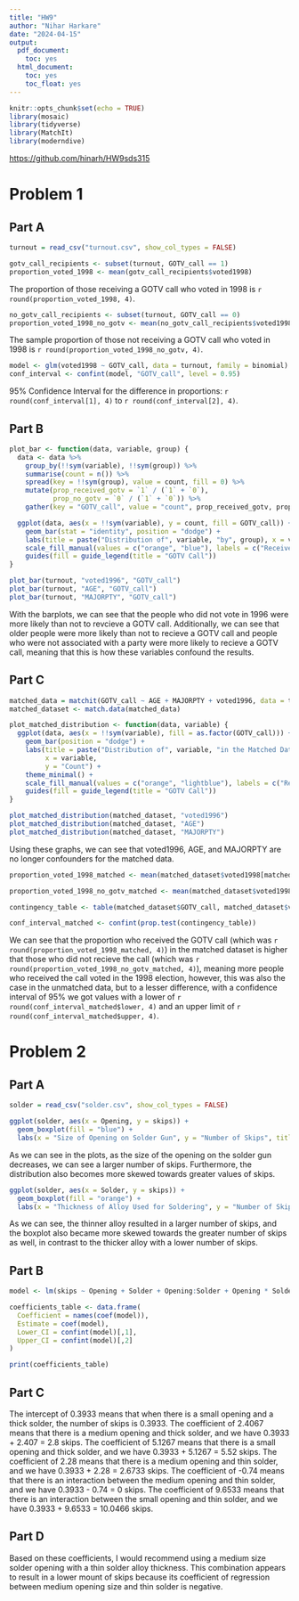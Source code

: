 ```yaml
---
title: "HW9"
author: "Nihar Harkare"
date: "2024-04-15"
output:
  pdf_document:
    toc: yes
  html_document:
    toc: yes
    toc_float: yes
---
```


```r
knitr::opts_chunk$set(echo = TRUE)
library(mosaic)
library(tidyverse)
library(MatchIt)
library(moderndive)
```

[https://github.com/hinarh/HW9sds315](https://github.com/hinarh/HW9sds315)

# Problem 1

## Part A

```r
turnout = read_csv("turnout.csv", show_col_types = FALSE)
```

```r
gotv_call_recipients <- subset(turnout, GOTV_call == 1)
proportion_voted_1998 <- mean(gotv_call_recipients$voted1998)
```

The proportion of those receiving a GOTV call who voted in 1998 is `r round(proportion_voted_1998, 4)`.

```r
no_gotv_call_recipients <- subset(turnout, GOTV_call == 0)
proportion_voted_1998_no_gotv <- mean(no_gotv_call_recipients$voted1998)
```

The sample proportion of those not receiving a GOTV call who voted in 1998 is `r round(proportion_voted_1998_no_gotv, 4)`.

```r
model <- glm(voted1998 ~ GOTV_call, data = turnout, family = binomial)
conf_interval <- confint(model, "GOTV_call", level = 0.95)
```

95% Confidence Interval for the difference in proportions: `r round(conf_interval[1], 4)` to `r round(conf_interval[2], 4)`.

## Part B

```r
plot_bar <- function(data, variable, group) {
  data <- data %>%
    group_by(!!sym(variable), !!sym(group)) %>%
    summarise(count = n()) %>%
    spread(key = !!sym(group), value = count, fill = 0) %>%
    mutate(prop_received_gotv = `1` / (`1` + `0`),
           prop_no_gotv = `0` / (`1` + `0`)) %>%
    gather(key = "GOTV_call", value = "count", prop_received_gotv, prop_no_gotv)

  ggplot(data, aes(x = !!sym(variable), y = count, fill = GOTV_call)) +
    geom_bar(stat = "identity", position = "dodge") +
    labs(title = paste("Distribution of", variable, "by", group), x = variable, y = "Count") +
    scale_fill_manual(values = c("orange", "blue"), labels = c("Received GOTV Call", "Did not receive GOTV Call")) +
    guides(fill = guide_legend(title = "GOTV Call"))
}

plot_bar(turnout, "voted1996", "GOTV_call")
plot_bar(turnout, "AGE", "GOTV_call")
plot_bar(turnout, "MAJORPTY", "GOTV_call")
```

With the barplots, we can see that the people who did not vote in 1996 were more likely than not to revcieve a GOTV call. Additionally, we can see that older people were more likely than not to recieve a GOTV call and people who were not associated with a party were more likely to recieve a GOTV call, meaning that this is how these variables confound the results.

## Part C

```r
matched_data = matchit(GOTV_call ~ AGE + MAJORPTY + voted1996, data = turnout, ratio=5)
matched_dataset <- match.data(matched_data)

plot_matched_distribution <- function(data, variable) {
  ggplot(data, aes(x = !!sym(variable), fill = as.factor(GOTV_call))) +
    geom_bar(position = "dodge") +
    labs(title = paste("Distribution of", variable, "in the Matched Dataset"),
         x = variable,
         y = "Count") +
    theme_minimal() +
    scale_fill_manual(values = c("orange", "lightblue"), labels = c("Received GOTV Call", "Did not receive GOTV Call")) +
    guides(fill = guide_legend(title = "GOTV Call"))
}

plot_matched_distribution(matched_dataset, "voted1996")
plot_matched_distribution(matched_dataset, "AGE")
plot_matched_distribution(matched_dataset, "MAJORPTY")
```

Using these graphs, we can see that voted1996, AGE, and MAJORPTY are no longer confounders for the matched data.

```r
proportion_voted_1998_matched <- mean(matched_dataset$voted1998[matched_dataset$GOTV_call == 1])

proportion_voted_1998_no_gotv_matched <- mean(matched_dataset$voted1998[matched_dataset$GOTV_call == 0])

contingency_table <- table(matched_dataset$GOTV_call, matched_dataset$voted1998)

conf_interval_matched <- confint(prop.test(contingency_table))
```

We can see that the proportion who received the GOTV call (which was `r round(proportion_voted_1998_matched, 4)`) in the matched dataset is higher that those who did not recieve the call (which was `r round(proportion_voted_1998_no_gotv_matched, 4)`), meaning more people who received the call voted in the 1998 election, however, this was also the case in the unmatched data, but to a lesser difference, with a confidence interval of 95% we got values with a lower of `r round(conf_interval_matched$lower, 4)` and an upper limit of `r round(conf_interval_matched$upper, 4)`.

# Problem 2

## Part A

```r
solder = read_csv("solder.csv", show_col_types = FALSE)

ggplot(solder, aes(x = Opening, y = skips)) +
  geom_boxplot(fill = "blue") +
  labs(x = "Size of Opening on Solder Gun", y = "Number of Skips", title = "Relationship between Opening and Skips")
```

As we can see in the plots, as the size of the opening on the solder gun decreases, we can see a larger number of skips. Furthermore, the distribution also becomes more skewed towards greater values of skips.

```r
ggplot(solder, aes(x = Solder, y = skips)) +
  geom_boxplot(fill = "orange") +
  labs(x = "Thickness of Alloy Used for Soldering", y = "Number of Skips", title = "Relationship between Solder Thickness and Skips")
```

As we can see, the thinner alloy resulted in a larger number of skips, and the boxplot also became more skewed towards the greater number of skips as well, in contrast to the thicker alloy with a lower number of skips.

## Part B

```r
model <- lm(skips ~ Opening + Solder + Opening:Solder + Opening * Solder, data = solder)

coefficients_table <- data.frame(
  Coefficient = names(coef(model)),
  Estimate = coef(model),
  Lower_CI = confint(model)[,1],
  Upper_CI = confint(model)[,2]
)

print(coefficients_table)
```

## Part C

The intercept of 0.3933 means that when there is a small opening and a thick solder, the number of skips is 0.3933. The coefficient of 2.4067 means that there is a medium opening and thick solder, and we have 0.3933 + 2.407 = 2.8 skips. The coefficient of 5.1267 means that there is a small opening and thick solder, and we have 0.3933 + 5.1267 = 5.52 skips. The coefficient of 2.28 means that there is a medium opening and thin solder, and we have 0.3933 + 2.28 = 2.6733 skips. The coefficient of -0.74 means that there is an interaction between the medium opening and thin solder, and we have 0.3933 - 0.74 = 0 skips. The coefficient of 9.6533 means that there is an interaction between the small opening and thin solder, and we have 0.3933 + 9.6533 = 10.0466 skips.

## Part D

Based on these coefficients, I would recommend using a medium size solder opening with a thin solder alloy thickness. This combination appears to result in a lower mount of skips because its coefficient of regression between medium opening size and thin solder is negative.
